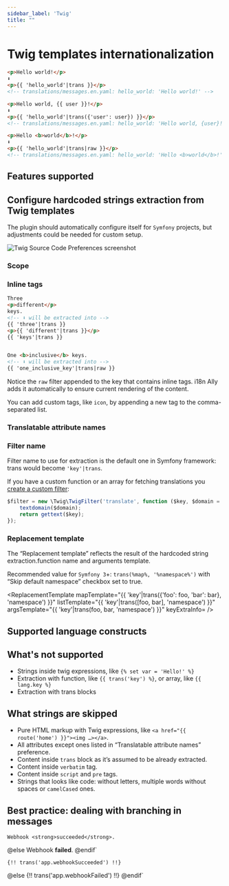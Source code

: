 ```yaml
---
sidebar_label: 'Twig'
title: ""
---
```




# Twig templates internationalization
```html
<p>Hello world!</p>
⬇
<p>{{ 'hello_world'|trans }}</p>
<!-- translations/messages.en.yaml: hello_world: 'Hello world!' -->

<p>Hello world, {{ user }}!</p>
⬇
<p>{{ 'hello_world'|trans({'user': user}) }}</p>
<!-- translations/messages.en.yaml: hello_world: 'Hello world, {user}!' -->

<p>Hello <b>world</b>!</p>
⬇
<p>{{ 'hello_world'|trans|raw }}</p>
<!-- translations/messages.en.yaml: hello_world: 'Hello <b>world</b>!' -->
```

## Features supported
<SupportedFeatures/>

## Configure hardcoded strings extraction from Twig templates

The plugin should automatically configure itself for `Symfony` projects, but adjustments could be needed for custom setup.

![Twig Source Code Preferences screenshot](assets/twig-preferences.png)

### Scope
<Scope fileName=".twig"/>

### Inline tags
<InlineTags/>

```html
Three
<p>different</p>
keys.
<!-- ⬇ will be extracted into -->
{{ 'three'|trans }}
<p>{{ 'different'|trans }}</p>
{{ 'keys'|trans }}


One <b>inclusive</b> keys.
<!-- ⬇ will be extracted into -->
{{ 'one_inclusive_key'|trans|raw }}
```
Notice the `raw` filter appended to the key that contains inline tags. i18n Ally adds it automatically to ensure current rendering of the content.

You can add custom tags, like `icon`, by appending a new tag to the comma-separated list.

### Translatable attribute names
<TranslatableAttribute/>

### Filter name
Filter name to use for extraction is the default one in Symfony framework: trans would become `'key'|trans`.

If you have a custom function or an array for fetching translations you [create a custom filter](https://twig.symfony.com/doc/3.x/advanced.html#filters):

```jsx
$filter = new \Twig\TwigFilter('translate', function ($key, $domain = 'messages') {
    textdomain($domain);
    return gettext($key);
});
```

### Replacement template
The “Replacement template” reflects the result of the hardcoded string extraction.function name and arguments template.

Recommended value for `Symfony 3`+: `trans(%map%, '%namespace%')`
with “Skip default namespace” checkbox set to true.

<ReplacementTemplate mapTemplate="{{ 'key'|trans({'foo': foo, 'bar': bar}, 'namespace') }}"
                     listTemplate="{{ 'key'|trans([foo, bar], 'namespace') }}"
                     argsTemplate="{{ 'key'|trans(foo, bar, 'namespace') }}"
                     keyExtraInfo=<NotSupported name="%key%"/>
/>

## Supported language constructs
<SupportedConstructs/>

## What's not supported
 - Strings inside twig expressions, like `{% set var = 'Hello!' %}`
 - Extraction with function, like `{{ trans('key') %}`, or array, like `{{ lang.key %}`
 - Extraction with trans blocks


## What strings are skipped
 - Pure HTML markup with Twig expressions, like `<a href="{{ route('home') }}"><img …></a>`.
 - All attributes except ones listed in “Translatable attribute names” preference.
 - Content inside `trans` block as it’s assumed to be already extracted.
 - Content inside `verbatim` tag.
 - Content inside `script` and `pre` tags.
 - Strings that looks like code: without letters, multiple words without spaces or `camelCased` ones.

## Best practice: dealing with branching in messages



    Webhook <strong>succeeded</strong>.
@else
    Webhook <strong>failed</strong>.
@endif`

    {!! trans('app.webhookSucceeded') !!}
@else
    {!! trans('app.webhookFailed') !!}
@endif`

<BestPractises firstBlock={firstBlock} firstStep={firstStep} secondStep={secondStep}/>


